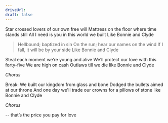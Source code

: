 ```yaml
---
driveUrl:
draft: false
---
```


Star crossed lovers
of our own free will
Mattress on the floor
where time stands still
All I need is you
in this world we built
Like Bonnie and Clyde

> Hellbound; baptized in sin 
  On the run; hear our names on the wind
  If I fall, it will be by your side
  Like Bonnie and Clyde

Steal each moment 
we’re young and alive
We’ll protect our love
with this forty-five
We are high on cash
Outlaws till we die
like Bonnie and Clyde

_Chorus_

Break:
We built our kingdom
from glass and bone
Dodged the bullets 
aimed at our throne 
And one day
we'll trade our crowns
for a pillows of stone
like Bonnie and Clyde

_Chorus_

-- that’s the price you pay for love